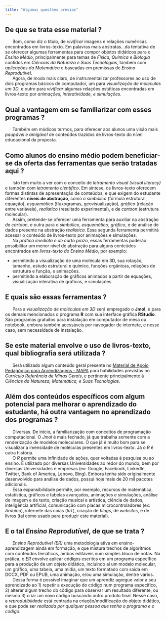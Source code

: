 ```yaml
---
title: "Algumas questões prévias"
---
```


## De que se trata esse material ?

|       Bom, como diz o título, de *vivificar* imagens e relações numéricas encontrados em livros-texto. Em palavras mais abstratas...da tentativa de se oferecer algumas ferramentas para compor objetos didáticos para o *Ensino Médio*, principalmente para temas de *Física, Química e Biologia* contidos em *Ciências da Natureza e Suas Tecnologias*, também com *aplicações da Matemática* e baseadas em premissas de *Ensino Reprodutível*.

|       Agora, de modo mais claro, de instrumentalizar professores ao uso de dois programas básicos de computador, um para *visualização de moléculas em 3D*, e outro para *vivificar* algumas relações estáticas encontradas em livros-texto por *animações, interatividade, e simulações*.

## Qual a vantagem em se familiarizar com esses programas ?

|       Também em módicos termos, para oferecer aos alunos uma visão mais *paupável e amigável* de conteúdos trazidos de livros-texto do nível educacional da proposta.

## Como alunos do ensino médio podem beneficiar-se da oferta das ferramentas que serão tratadas aqui ?

|       Isto tem muito a ver com o conceito de *letramento visual (visual literacy)* e também com *letramento científico*. Em síntese, os livros-texto oferecem formas distintas de apresentação de conteúdos, e que exigem do estudante diferentes **níveis de abstração**, como o *simbólico* (fórmula estrutural, equação), *esquemático* (fluxogramas, geovisualização), *gráfico* (relação entre variáveis), *realístico* (resultado experimental), e de *cartoon* (estrutura molecular).

|       Assim, pretende-se oferecer uma ferramenta para auxiliar na abstração *de cartoon*, e outra para o *simbólico*, *esquemático*, *gráfico*, e de análise de dados presente na abstração *realística*. Essa segunda ferramenta permitirá acessar o conteúdo de livros-texto por animações e simulações.

|       Na *prática imediata e de curto prazo*, essas ferramentas poderão possibilitar um menor nível de abstração para alguns conteúdos encontrados em *livros-texto do Ensino Médio*, por exemplo:

-   permitindo a visualização de uma molécula em 3D, sua rotação, tamanho, estudo estrutural e químico, funções orgânicas, relações de estrutura e função, e animações.
-   permitindo a elaboração de gráficos animados a partir de equações, visualização interativa de gráficos, e simulações.

## E quais são essas ferramentas ?

|       Para a *visualização de moléculas em 3D* será empregado o **Jmol**, e para os demais mencionados o programa **R** com sua interface gráfica **RStudio**. São programas gratuitos para instalação em computador de mesa ou notebook, embora também acessáveis por navegador de internete, e nesse caso, sem necessidade de instalação.

## Se este material envolve o uso de livros-texto, qual bibliografia será utilizada ?

|       Será utilizado algum conteúdo geral presente no [Material de Apoio Pedagógico para Aprendizagens - MAPA](https://seliga.educacao.mg.gov.br/cardenos-mapa/ensino-m%C3%A9dio-2024) para habilidades previstas no *Currículo Referência de Minas Gerais*, e pertinente principalmente à *Ciências da Natureza, Matemática, e Suas Tecnologias*.

## Além dos conteúdos específicos com algum potencial para melhorar o aprendizado do estudante, há outra vantagem no aprendizado dos programas ?

|       Diversas. De início, a familiarização com conceitos de programação computacional. O *Jmol* é mais fechado, já que trabalha somente com a renderização de modelos moleculares. O que já é muito bom para se visualizar a imensidade de moléculas presentes em livros-texto. Já o *R* é outra história.


|       O *R* permite uma infinidade de ações, quer voltadas à pesquisa ou ao ensino. É utilizado por diversas Universidades ao redor do mundo, bem por diversas Universidades e empresas (ex: Google, Facebook, LinkedIn, Twitter, Bank of America, Lenovo, Bing). Embora tenha sido originalmente desenvolvido para análise de dados, possui hoje mais de 20 mil pacotes adicionais.


|       Essa expansibilidade permite, por exemplo, recursos de matemática, estatística, gráficos e tabelas avançados, animações e simulações, análise de imagem e de texto, criação musical e artística, ciência de dados, inteligência artificial, comunicação com placas microcontroladores (ex: *Arduino*), internete das coias (*IoT*), criação de *blogs*, de *websites*, e de livros (tal como usado para produzir este material).


## E o tal *Ensino Reprodutível*, de que se trata ?


|       *Ensino Reprodutível (ER)* uma metodologia ativa em ensino-aprendizagem ainda em formação, e que mistura trechos de algoritmos com conteúdos temáticos, ambos editáveis num simples bloco de notas. Na prática, o *ER* envolve aplicar códigos escritos em um programa específico para a produção de um objeto didático, incluindo aí um modelo molecular, um gráfico, uma tabela, uma mídia, um texto formatado com saída em DOCX, PDF ou EPUB, uma animação, e/ou uma simulação, dentre vários.


|       Dessa forma é possível imaginar que um aprendiz agregue valor a seu aprendizado ao 1) repetir a execução do código num programa específico, 2) alterar algum trecho do código para observar um resultado diferente, ou mesmo 3) criar um novo código buscando outro produto final. Nesse caso, a *reprodutibiidade* está centrada na criação/modificação do objeto didático, e que pode ser *realizada por qualquer pessoa que tenha o programa e o código*.

